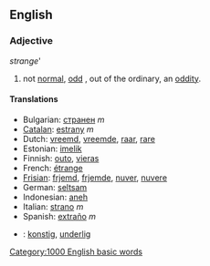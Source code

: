 ==English==

===Adjective===
''strange'''
#not [[normal]], [[odd]] , out of the ordinary, an [[oddity]].

====Translations====
*Bulgarian: [[странен]] ''m''
*[[Catalan]]: [[estrany]] ''m''
*Dutch: [[vreemd]], [[vreemde]], [[raar]], [[rare]]
*Estonian: [[imelik]]
*Finnish: [[outo]], [[vieras]]
*French: [[étrange]]
*[[Frisian]]: [[frjemd]], [[frjemde]], [[nuver]], [[nuvere]]
*German: [[seltsam]]
*Indonesian: [[aneh]]
*Italian: [[strano]] ''m''
*Spanish: [[extraño]] ''m''
*{{sv}}: [[konstig]], [[underlig]]
[[Category:1000 English basic words]]